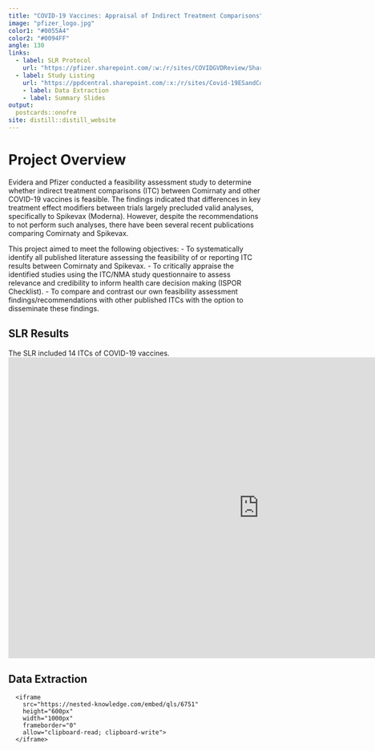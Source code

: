 ```yaml
---
title: "COVID-19 Vaccines: Appraisal of Indirect Treatment Comparisons"
image: "pfizer_logo.jpg"
color1: "#0055A4"
color2: "#0094FF"
angle: 130
links:
  - label: SLR Protocol
    url: "https://pfizer.sharepoint.com/:w:/r/sites/COVIDGVDReview/Shared Documents/General/Vaccine SLR of ITCs and QA/SLR protocol/EVG-39296_COVID-19 Vaccine ITC Appraisal_SLR Protocol_11October2023_v2.0_FINAL.docx?d=wf785c1217ed0410b84b411ef3f26c2dd&csf=1&web=1&e=0tn5ZS"
  - label: Study Listing
    url: "https://ppdcentral.sharepoint.com/:x:/r/sites/Covid-19ESandCommsActivitiesinternal-COVIDvaccinesNMA/Shared%20Documents/EVG-39296%20COVID%20Vx%20ITC%20Appraisal/05%20-%20Searches%20and%20Screening/c%20-%20Study%20Listing/A%20-%20Sent%20to%20Client/EVG-39296_COVID-19%20Vx%20ITC%20Appraisal_Study%20Listing_20Oct2023_v1.0.xlsx?d=w1dccdd2606eb4d29b376e38994ba546d&csf=1&web=1&e=HEvwYP"
    - label: Data Extraction
    - label: Summary Slides
output:
  postcards::onofre
site: distill::distill_website
---
```

# Project Overview
Evidera and Pfizer conducted a feasibility assessment study to determine whether indirect treatment comparisons (ITC) between Comirnaty and other COVID-19 vaccines is feasible. The findings indicated that differences in key treatment effect modifiers between trials largely precluded valid analyses, specifically to Spikevax (Moderna). However, despite the recommendations to not perform such analyses, there have been several recent publications comparing Comirnaty and Spikevax.

This project aimed to meet the following objectives:
 - To systematically identify all published literature assessing the feasibility of or reporting ITC results between Comirnaty and Spikevax.
 - To critically appraise the identified studies using the ITC/NMA study questionnaire to assess relevance and credibility to inform health care decision making (ISPOR Checklist).
 - To compare and contrast our own feasibility assessment findings/recommendations with other published ITCs with the option to disseminate these findings.

## SLR Results
The SLR included 14 ITCs of COVID-19 vaccines. 
      <iframe 
        src="https://nested-knowledge.com/embed/prisma/6751" 
        height="600px" 
        width="1000px" 
        frameborder="0"
        allow="clipboard-read; clipboard-write">
      </iframe>

## Data Extraction
      <iframe 
        src="https://nested-knowledge.com/embed/qls/6751" 
        height="600px" 
        width="1000px" 
        frameborder="0"
        allow="clipboard-read; clipboard-write">
      </iframe>
    

    